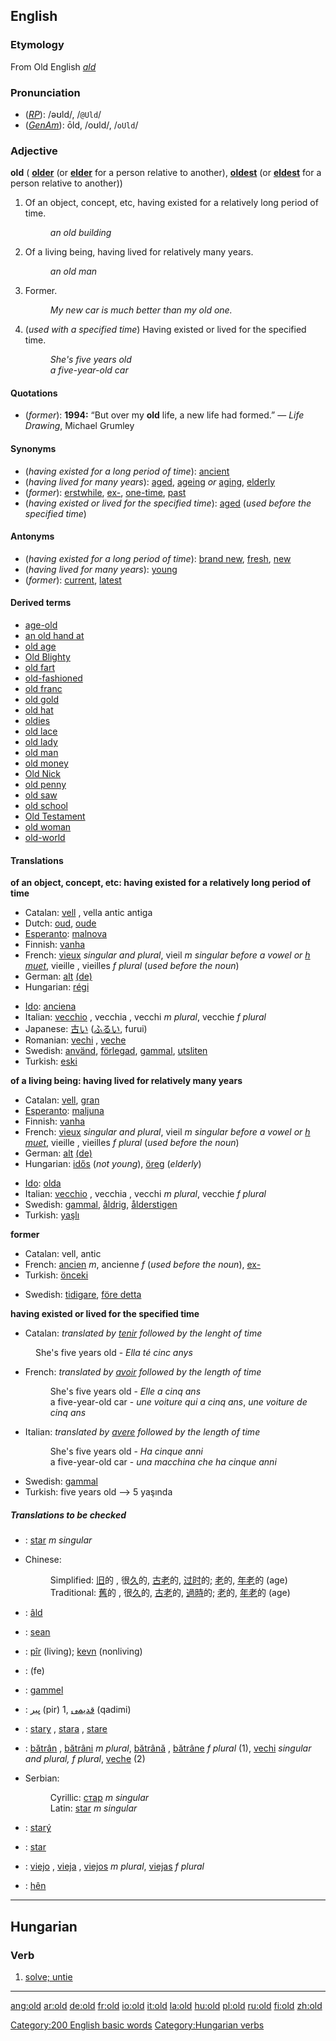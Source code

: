 ==English==

{{rank|where|those|own|105|old|came|men|come}}

===Etymology===
From Old English ''[[ald]]''

===Pronunciation===
*(''[[RP]]''): /əʊld/, /<tt>@Uld</tt>/
*(''[[w:General American|GenAm]]''): ōld, /oʊld/, /<tt>oUld</tt>/

===Adjective===
'''old''' ({{compar}} '''[[older]]''' (or '''[[elder]]''' for a person relative to another), {{superl}} '''[[oldest]]''' (or '''[[eldest]]''' for a person relative to another))
#Of an object, concept, etc, having existed for a relatively long period of time.
#:''an old building''
#Of a living being, having lived for relatively many years.
#:''an old man''
#Former.
#:''My new car is much better than my old one.''
#(''used with a specified time'') Having existed or lived for the specified time.
#:''She's five years old''
#:''a five-year-old car''

====Quotations====
*(''former''): '''1994:''' “But over my '''old''' life, a new life had formed.” &mdash; ''Life Drawing'', Michael Grumley

====Synonyms====
*(''having existed for a long period of time''): [[ancient]]
*(''having lived for many years''): [[aged]], [[ageing]] ''or'' [[aging]], [[elderly]]
*(''former''): [[erstwhile]], [[ex-]], [[one-time]], [[past]]
*(''having existed or lived for the specified time''): [[aged]] (''used before the specified time'')

====Antonyms====
*(''having existed for a long period of time''): [[brand new]], [[fresh]], [[new]]
*(''having lived for many years''): [[young]]
*(''former''): [[current]], [[latest]]

====Derived terms====
*[[age-old]]
*[[an old hand at]]
*[[old age]]
*[[Old Blighty]]
*[[old fart]]
*[[old-fashioned]]
*[[old franc]]
*[[old gold]]
*[[old hat]]
*[[oldies]]
*[[old lace]]
*[[old lady]]
*[[old man]]<!--one's husband-->
*[[old money]]
*[[Old Nick]]
*[[old penny]]
*[[old saw]]
*[[old school]]
*[[Old Testament]]
*[[old woman]]<!--one's wife; also, in a figurative sense: someone who is always complaining-->
*[[old-world]]

====Translations====

'''of an object, concept, etc: having existed for a relatively long period of time'''
{{top}}
*Catalan: [[vell]] {{m}}, vella {{f}} antic {{m}} antiga {{f}}
*Dutch: [[oud]], [[oude]]
*[[Esperanto]]: [[malnova]]
*Finnish: [[vanha]]
*French: [[vieux]] {{m}} ''singular and plural'', vieil ''m singular before a vowel or [[h muet]]'', vieille {{f}}, vieilles ''f plural'' (''used before the noun'')
*German: [[alt]] [[:de:alt|(de)]]
*Hungarian: [[régi]]
{{mid}}
*[[Ido]]: [[anciena]]
*Italian: [[vecchio]] {{m}}, vecchia {{f}}, vecchi ''m plural'', vecchie ''f plural'' 
*Japanese: [[古い]] ([[ふるい]], furui)
*Romanian: [[vechi]] {{m}}, [[veche]] {{f}}
*Swedish: [[använd]], [[förlegad]], [[gammal]], [[utsliten]]
*Turkish: [[eski]]
{{bottom}}

'''of a living being: having lived for relatively many years'''
{{top}}
*Catalan: [[vell]], [[gran]]
*[[Esperanto]]: [[maljuna]]
*Finnish: [[vanha]]
*French: [[vieux]] {{m}} ''singular and plural'', vieil ''m singular before a vowel or [[h muet]]'', vieille {{f}}, vieilles ''f plural'' (''used before the noun'')
*German: [[alt]] [[:de:alt|(de)]]
*Hungarian: [[idős]] (''not young''), [[öreg]] (''elderly'')
{{mid}}
*[[Ido]]: [[olda]]
*Italian: [[vecchio]] {{m}}, vecchia {{f}}, vecchi ''m plural'', vecchie ''f plural'' 
*Swedish: [[gammal]], [[åldrig]], [[ålderstigen]]
*Turkish: [[yaşlı]]
{{bottom}}

'''former'''
{{top}}
*Catalan: vell, antic
*French: [[ancien]] ''m'', ancienne ''f'' (''used before the noun''), [[ex-#French|ex-]] {{mf}}
*Turkish: [[önceki]]
{{mid}}
*Swedish: [[tidigare]], [[före detta]]
{{bottom}}

'''having existed or lived for the specified time'''
{{top}}
*Catalan: ''translated by [[tenir]] followed by the lenght of time''
:She's five years old - ''Ella té cinc anys''
*French: ''translated by [[avoir]] followed by the length of time''
*:She's five years old - ''Elle a cinq ans''
*:a five-year-old car - ''une voiture qui a cinq ans'', ''une voiture de cinq ans''
{{mid}}
*Italian: ''translated by [[avere]] followed by the length of time''
*:She's five years old - ''Ha cinque anni''
*:a five-year-old car - ''una macchina che ha cinque anni''
*Swedish: [[gammal]]
*Turkish: five years old --> 5 yaşında
{{bottom}}

=====Translations to be checked=====
<!--Remove this section once all of the translations below have been moved into
the tables above.-->
{{checktrans}}

*{{ttbc|Bosnian}}: [[star#Bosnian|star]] ''m singular''
*Chinese:
*:Simplified: [[旧]]的 , 很[[久]]的, [[古老]]的, [[过时]]的; [[老]]的, [[年老]]的 (age)
*:Traditional: [[舊]]的 , 很[[久]]的, [[古老]]的, [[過時]]的; [[老]]的, [[年老]]的 (age)
*{{ttbc|Frisian}}: [[âld]]
*{{ttbc|Irish}}: [[sean]]
*{{ttbc|Kurdish}}: [[pîr]] (living); [[kevn]] (nonliving)
*{{ttbc|Manchu}}: (fe)
*{{ttbc|Norwegian}}: [[gammel]]
*{{ttbc|Persian}}: [[پیر]]  (pir) 1, [[قدیمی]] (qadimi)
*{{ttbc|Polish}}: [[stary]] {{m}}, [[stara]] {{f}}, [[stare#Polish|stare]] {{n}}
*{{ttbc|Romanian}}: [[bătrân]] {{m}}, [[bătrâni]] ''m plural'', [[bătrână]] {{f}}, [[bătrâne]] ''f plural'' (1), [[vechi]] {{m}} ''singular and plural, f plural'', [[veche]] {{f}} (2)
*Serbian:
*:Cyrillic: [[стар]] ''m singular''
*:Latin: [[star#Serbian|star]] ''m singular''
*{{ttbc|Slovak}}: [[starý]]
*{{ttbc|Slovene}}: [[star]]
*{{ttbc|Spanish}}: [[viejo]] {{m}}, [[vieja]] {{f}}, [[viejos]] ''m plural'', [[viejas]] ''f plural''
*{{ttbc|Welsh}}: [[hên]]

[[Category:200 English basic words]]
----

==Hungarian==

=== Verb ===

# [[solve; untie]]

[[Category:Hungarian verbs]]

----

[[ang:old]]
[[ar:old]]
[[de:old]]
[[fr:old]]
[[io:old]]
[[it:old]]
[[la:old]]
[[hu:old]]
[[pl:old]]
[[ru:old]]
[[fi:old]]
[[zh:old]]